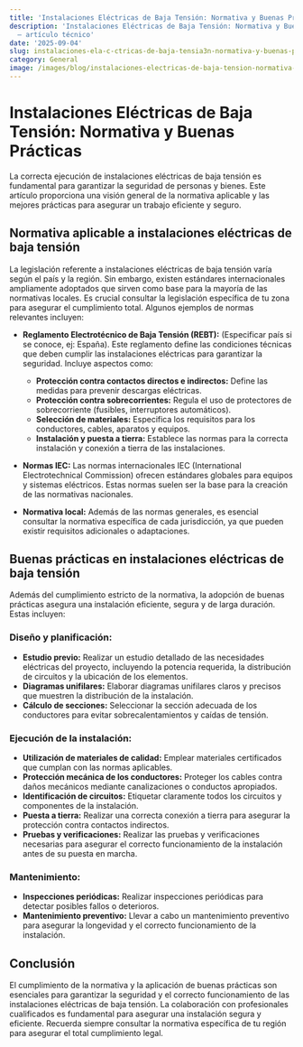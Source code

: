 ```yaml
---
title: 'Instalaciones Eléctricas de Baja Tensión: Normativa y Buenas Prácticas'
description: 'Instalaciones Eléctricas de Baja Tensión: Normativa y Buenas Prácticas
  — artículo técnico'
date: '2025-09-04'
slug: instalaciones-ela-c-ctricas-de-baja-tensia3n-normativa-y-buenas-pra-cticas
category: General
image: /images/blog/instalaciones-electricas-de-baja-tension-normativa-y-buenas-practicas/instalaciones-electricas-de-baja-tension-normativa-y-buenas-practicas-hero-001.webp
---
```


# Instalaciones Eléctricas de Baja Tensión: Normativa y Buenas Prácticas

La correcta ejecución de instalaciones eléctricas de baja tensión es fundamental para garantizar la seguridad de personas y bienes.  Este artículo proporciona una visión general de la normativa aplicable y las mejores prácticas para asegurar un trabajo eficiente y seguro.

## Normativa aplicable a instalaciones eléctricas de baja tensión

La legislación referente a instalaciones eléctricas de baja tensión varía según el país y la región. Sin embargo, existen estándares internacionales ampliamente adoptados que sirven como base para la mayoría de las normativas locales.  Es crucial consultar la legislación específica de tu zona para asegurar el cumplimiento total.  Algunos ejemplos de normas relevantes incluyen:

* **Reglamento Electrotécnico de Baja Tensión (REBT):** (Especificar país si se conoce, ej: España). Este reglamento define las condiciones técnicas que deben cumplir las instalaciones eléctricas para garantizar la seguridad.  Incluye aspectos como:
    * **Protección contra contactos directos e indirectos:**  Define las medidas para prevenir descargas eléctricas.
    * **Protección contra sobrecorrientes:**  Regula el uso de protectores de sobrecorriente (fusibles, interruptores automáticos).
    * **Selección de materiales:**  Especifica los requisitos para los conductores, cables, aparatos y equipos.
    * **Instalación y puesta a tierra:**  Establece las normas para la correcta instalación y conexión a tierra de las instalaciones.

* **Normas IEC:** Las normas internacionales IEC (International Electrotechnical Commission) ofrecen estándares globales para equipos y sistemas eléctricos.  Estas normas suelen ser la base para la creación de las normativas nacionales.

* **Normativa local:** Además de las normas generales, es esencial consultar la normativa específica de cada jurisdicción, ya que pueden existir requisitos adicionales o adaptaciones.


## Buenas prácticas en instalaciones eléctricas de baja tensión

Además del cumplimiento estricto de la normativa, la adopción de buenas prácticas asegura una instalación eficiente, segura y de larga duración.  Estas incluyen:

### Diseño y planificación:

* **Estudio previo:** Realizar un estudio detallado de las necesidades eléctricas del proyecto, incluyendo la potencia requerida, la distribución de circuitos y la ubicación de los elementos.
* **Diagramas unifilares:** Elaborar diagramas unifilares claros y precisos que muestren la distribución de la instalación.
* **Cálculo de secciones:** Seleccionar la sección adecuada de los conductores para evitar sobrecalentamientos y caídas de tensión.

### Ejecución de la instalación:

* **Utilización de materiales de calidad:** Emplear materiales certificados que cumplan con las normas aplicables.
* **Protección mecánica de los conductores:** Proteger los cables contra daños mecánicos mediante canalizaciones o conductos apropiados.
* **Identificación de circuitos:** Etiquetar claramente todos los circuitos y componentes de la instalación.
* **Puesta a tierra:** Realizar una correcta conexión a tierra para asegurar la protección contra contactos indirectos.
* **Pruebas y verificaciones:** Realizar las pruebas y verificaciones necesarias para asegurar el correcto funcionamiento de la instalación antes de su puesta en marcha.


### Mantenimiento:

* **Inspecciones periódicas:** Realizar inspecciones periódicas para detectar posibles fallos o deterioros.
* **Mantenimiento preventivo:** Llevar a cabo un mantenimiento preventivo para asegurar la longevidad y el correcto funcionamiento de la instalación.


## Conclusión

El cumplimiento de la normativa y la aplicación de buenas prácticas son esenciales para garantizar la seguridad y el correcto funcionamiento de las instalaciones eléctricas de baja tensión.  La colaboración con profesionales cualificados es fundamental para asegurar una instalación segura y eficiente.  Recuerda siempre consultar la normativa específica de tu región para asegurar el total cumplimiento legal.
